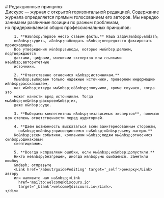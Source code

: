 
<Title>Дискурс: Догма</Title>

<article class="container">
  <div class="row">
    <div class="col-md-8 offset-md-2">
      # Редакционные принципы
    </div>
    <div class="col-md-8 col-lg-6 offset-md-3">
        Дискурс&nbsp;&mdash; журнал с&nbsp;открытой горизонтальной редакцией.
        Содержание журнала определяется прямым голосованием его авторов.
        Мы&nbsp;нередко занимаем различные позиции по&nbsp;разным проблемам,
        но&nbsp;придерживаемся общих профессиональных принципов:

        1. **На&nbsp;первое место ставим факты.** Наша задача&nbsp;&mdash;
        не&nbsp;судить, а&nbsp;наблюдать и&nbsp;непредвзято фиксировать происходящее.
        Все утверждения и&nbsp;выводы, которые мы&nbsp;делаем, подтверждаются
        фактами, цифрами, мнениями экспертов или ссылками на&nbsp;авторитетные
        источники.

        2. **Ответственно относимся к&nbsp;источникам.**
        Мы&nbsp;выбираем только надежные источники, проверяем информацию и&nbsp;рассказываем,
        как и&nbsp;откуда мы&nbsp;её&nbsp;получили, кроме случаев, когда это
        может нанести вред источникам. Тогда мы&nbsp;не&nbsp;раскроем&nbsp;их,
        даже в&nbsp;суде.

        3. **Выбираем компетентных и&nbsp;независимых экспертов**, понимая всю степень ответственности перед аудиторией.

        4. **Даем возможность высказаться всем заинтересованным сторонам,
          но&nbsp;не&nbsp;присоединяемся ни&nbsp;к&nbsp;чьему лагерю.**
        Ко&nbsp;всем событиям, компаниям и&nbsp;людям мы&nbsp;относимся с&nbsp;одинаковым
        скептицизмом.

        5. **Всегда исправляем ошибки, если мы&nbsp;их&nbsp;допустили.**
        Никто не&nbsp;безгрешен, иногда и&nbsp;мы ошибаемся. Заметили ошибку
        &mdash; отправьте
        <Link href='/about/guide#editing' target='_self'>ремарку</Link> автору
        или напишите нам на&nbsp;<Link
          href='mailto:welcome@discours.io'
          target='_blank'>welcome@discours.io</Link>.
    </div>

  </div>
</article>
